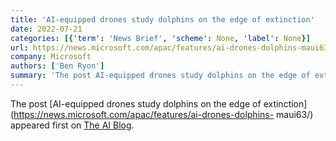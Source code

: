 ```yaml
---
title: 'AI-equipped drones study dolphins on the edge of extinction'
date: 2022-07-21
categories: [{'term': 'News Brief', 'scheme': None, 'label': None}]
url: https://news.microsoft.com/apac/features/ai-drones-dolphins-maui63/
company: Microsoft
authors: ['Ben Ryon']
summary: 'The post AI-equipped drones study dolphins on the edge of extinction appeared first on The AI Blog.'
---
```



The post [AI-equipped drones study dolphins on the edge of
extinction](https://news.microsoft.com/apac/features/ai-drones-dolphins-
maui63/) appeared first on [The AI Blog](https://blogs.microsoft.com/ai).

